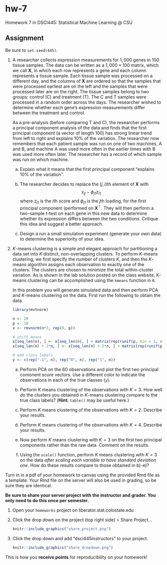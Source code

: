 # hw-7

Homework 7 in DSCI445: Statistical Machine Learning @ CSU

## Assignment

Be sure to `set.seed(445)`.

1. A researcher collects expression measurements for $1,000$ genes in $100$ tissue samples. The data can be written as a $1,000 \times 100$ matrix, which we call $\boldsymbol X$, in which each row represents a gene and each column represents a tissue sample. Each tissue sample was processed on a different day, and the columns of $\boldsymbol X$ are ordered so that the samples that were processed earliest  are on the left and the samples that were processed later are on the right. The tissue samples belong to two groups: control (C) and treatment (T). The C and T samples were processed in a random order across the days. The researcher wished to determine whether each gene's expression measurements differ between the treatment and control.

    As a pre-analysis (before comparing T and C), the researcher performs a principal component analysis of the data and finds that the first principal component (a vector of length $100$) has strong linear trend from left to right and explains $10$% of the variation. The researcher now remembers that each patient sample was run on one of two machines, A and B, and machine A was used more often in the earlier times with B was used more often later. The researcher has a record of which sample was run on which machine.
    
    a) Explain what it means that the first principal component "explains 10% of the variation".
    
    b) The researcher decides to replace the $(j, i)$th element of $\boldsymbol X$ with
        $$
        x_{ji} - \phi_{j1} z_{i1}
        $$
        where $z_{i1}$ is the $i$th score and $\phi_{j1}$ is the $j$th loading, for the first principal component (performed on $\boldsymbol X^\top$. They will then perform a two-sample $t$-test on each gene in this new data to determine whether its expression differs between the two conditions. Critique this idea and suggest a better approach.
        
    c) Design a run a small simulation experiment (generate your own data) to determine the superiority of your idea.
        
    
2. $K$-means clustering is a simple and elegant approach for partitioning a data set into $K$ distinct, non-overlapping clusters. To perform $K$-means clustering, we first specify the number of clusters $K$, and then the $K$-means algorithm assigns each observation to exactly one of the clusters. The clusters are chosen to minimize the total within-cluster variation. As is shown in the lab solution posted on the class website, $K$-means clustering can be accomplished using the `kmeans` function in `R`.

    In this problem you will generate simulated data and then perform PCA and $K$-means clustering on the data. First run the following to obtain the data.

    ```r
    library(mvtnorm)
    
    n <- 20
    p <- 10
    x <- rmvnorm(n*3, rep(0, p))
    
    # shift means
    x[seq_len(n), ] <- x[seq_len(n), ] + matrix(rep(runif(p, min = 1, max = 3), n), nrow = n, byrow = TRUE)
    x[seq_len(n) + 2*n, ] <- x[seq_len(n) + 2*n, ] + matrix(rep(runif(p, min = -3, max = -1), n), nrow = n, byrow = TRUE)
    
    # add class labels
    y <- c(rep("-1", n), rep("0", n), rep("1", n))
    ```
    
    a) Perform PCA on the $60$ observations and plot the first two principal comonent score vectors. Use a different color to indicate the observations in each of the true classes (`y`).
    
    b) Perform $K$ means clustering of the observations with $K = 3$. How well do the clusters you obtained in $K$-means clustering compare to the true class labels? (**Hint:** `table()` may be useful here.)
    
    c) Perform $K$ means clustering of the observations with $K = 2$.  Describe your results.
    
    d) Perform $K$ means clustering of the observations with $K = 4$.  Describe your results.
    
    e) Now perform $K$ means clustering with $K = 3$ on the first two principal components rather than the raw data. Comment on the results.
    
    f) Using the `scale()` function, perform $K$ means clustering with $K = 3$ on the data *after scaling each variable to have standard deviation one*. How do these results compare to those obtained in b)-e)?

Turn in in a pdf of your homework to canvas using the provided Rmd file as a template. Your Rmd file on the server will also be used in grading, so be sure they are identical.

**Be sure to share your server project with the instructor and grader. You only need to do this once per semester.**

1. Open your `homeworks` project on liberator.stat.colostate.edu
2. Click the drop down on the project (top right side) > Share Project...
    
    ```r
    knitr::include_graphics("share_project.png")
    ```
  
3. Click the drop down and add "dsci445instructors" to your project.

    ```r
    knitr::include_graphics("share_dropdown.png")
    ```

This is how you **receive points** for reproducibility on your homework!
